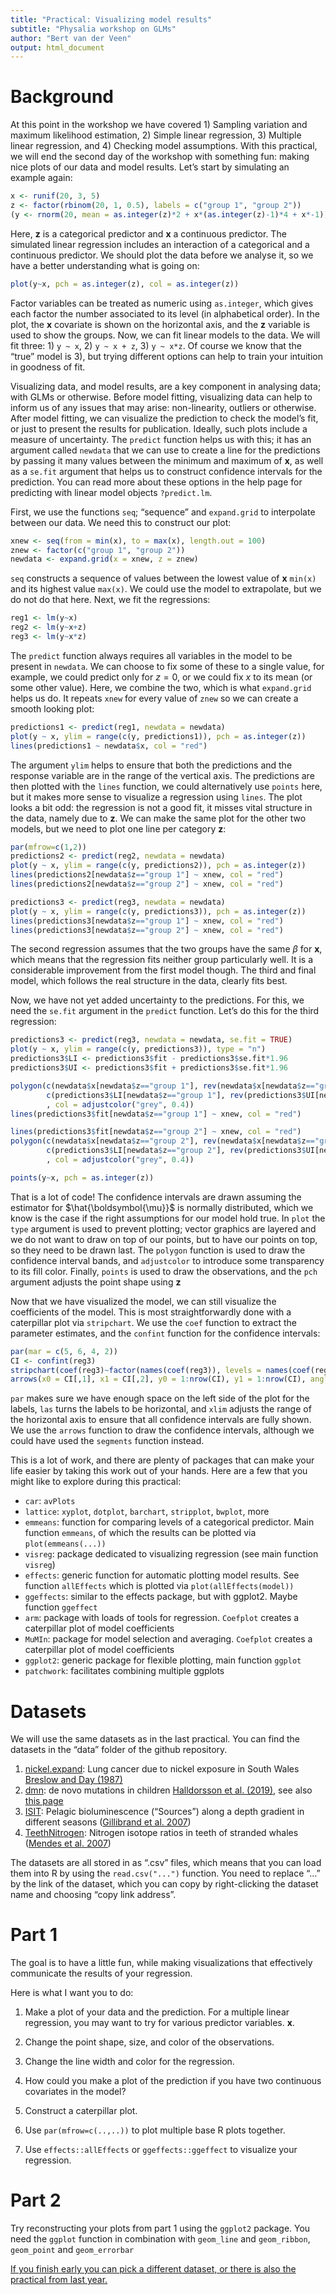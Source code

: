 ```yaml
---
title: "Practical: Visualizing model results"
subtitle: "Physalia workshop on GLMs"
author: "Bert van der Veen"
output: html_document
---
```


# Background

At this point in the workshop we have covered 1) Sampling variation and maximum likelihood estimation, 2) Simple linear regression, 3) Multiple linear regression, and 4) Checking model assumptions. With this practical, we will end the second day of the workshop with something fun: making nice plots of our data and model results. Let's start by simulating an example again:

```r
x <- runif(20, 3, 5)
z <- factor(rbinom(20, 1, 0.5), labels = c("group 1", "group 2"))
(y <- rnorm(20, mean = as.integer(z)*2 + x*(as.integer(z)-1)*4 + x*-1))
```

Here, $\textbf{z}$ is a categorical predictor and $\textbf{x}$ a continuous predictor. The simulated linear regression includes an interaction of a categorical and a continuous predictor. We should plot the data before we analyse it, so we have a better understanding what is going on:

```r
plot(y~x, pch = as.integer(z), col = as.integer(z))
```

Factor variables can be treated as numeric using `as.integer`, which gives each factor the number associated to its level (in alphabetical order). In the plot, the $\textbf{x}$ covariate is shown on the horizontal axis, and the $\textbf{z}$ variable is used to show the groups. Now, we can fit linear models to the data. We will fit three: 1) `y ~ x`, 2) `y ~ x + z`, 3) `y ~ x*z`. Of course we know that the "true" model is 3), but trying different options can help to train your intuition in goodness of fit.

Visualizing data, and model results, are a key component in analysing data; with GLMs or otherwise. Before model fitting, visualizing data can help to inform us of any issues that may arise: non-linearity, outliers or otherwise. After model fitting, we can visualize the prediction to check the model's fit, or just to present the results for publication. Ideally, such plots include a measure of uncertainty. The `predict` function helps us with this; it has an argument called `newdata` that we can use to create a line for the predictions by passing it many values between the minimum and maximum of $\textbf{x}$, as well as a `se.fit` argument that helps us to construct confidence intervals for the prediction. You can read more about these options in the help page for predicting with linear model objects `?predict.lm`.

First, we use the functions `seq`; "sequence" and `expand.grid` to interpolate between our data. We need this to construct our plot:

```r
xnew <- seq(from = min(x), to = max(x), length.out = 100)
znew <- factor(c("group 1", "group 2"))
newdata <- expand.grid(x = xnew, z = znew)
```

`seq` constructs a sequence of values between the lowest value of $\textbf{x}$ `min(x)` and its highest value `max(x)`. We could use the model to extrapolate, but we do not do that here. Next, we fit the regressions:

```r
reg1 <- lm(y~x)
reg2 <- lm(y~x+z)
reg3 <- lm(y~x*z)
```

The `predict` function always requires all variables in the model to be present in `newdata`. We can choose to fix some of these to a single value, for example, we could predict only for $z = 0$, or we could fix $x$ to its mean (or some other value). Here, we combine the two, which is what `expand.grid` helps us do. It repeats `xnew` for every value of `znew` so we can create a smooth looking plot:

```r
predictions1 <- predict(reg1, newdata = newdata)
plot(y ~ x, ylim = range(c(y, predictions1)), pch = as.integer(z))
lines(predictions1 ~ newdata$x, col = "red")
```

The argument `ylim` helps to ensure that both the predictions and the response variable are in the range of the vertical axis. The predictions are then plotted with the `lines` function, we could alternatively use `points` here, but it makes more sense to visualize a regression using `lines`. The plot looks a bit odd: the regression is not a good fit, it misses vital structure in the data, namely due to $\textbf{z}$. We can make the same plot for the other two models, but we need to plot one line per category $\textbf{z}$:

```r
par(mfrow=c(1,2))
predictions2 <- predict(reg2, newdata = newdata)
plot(y ~ x, ylim = range(c(y, predictions2)), pch = as.integer(z))
lines(predictions2[newdata$z=="group 1"] ~ xnew, col = "red")
lines(predictions2[newdata$z=="group 2"] ~ xnew, col = "red")

predictions3 <- predict(reg3, newdata = newdata)
plot(y ~ x, ylim = range(c(y, predictions3)), pch = as.integer(z))
lines(predictions3[newdata$z=="group 1"] ~ xnew, col = "red")
lines(predictions3[newdata$z=="group 2"] ~ xnew, col = "red")
```
The second regression assumes that the two groups have the same $\beta$ for $\textbf{x}$, which means that the regression fits neither group particularly well. It is a considerable improvement from the first model though. The third and final model, which follows the real structure in the data, clearly fits best.

Now, we have not yet added uncertainty to the predictions. For this, we need the `se.fit` argument in the `predict` function. Let's do this for the third regression:

```r
predictions3 <- predict(reg3, newdata = newdata, se.fit = TRUE)
plot(y ~ x, ylim = range(c(y, predictions3)), type = "n")
predictions3$LI <- predictions3$fit - predictions3$se.fit*1.96
predictions3$UI <- predictions3$fit + predictions3$se.fit*1.96

polygon(c(newdata$x[newdata$z=="group 1"], rev(newdata$x[newdata$z=="group 1"])), 
        c(predictions3$LI[newdata$z=="group 1"], rev(predictions3$UI[newdata$z=="group 1"])),
        , col = adjustcolor("grey", 0.4))
lines(predictions3$fit[newdata$z=="group 1"] ~ xnew, col = "red")

lines(predictions3$fit[newdata$z=="group 2"] ~ xnew, col = "red")
polygon(c(newdata$x[newdata$z=="group 2"], rev(newdata$x[newdata$z=="group 2"])), 
        c(predictions3$LI[newdata$z=="group 2"], rev(predictions3$UI[newdata$z=="group 2"])),
        , col = adjustcolor("grey", 0.4))

points(y~x, pch = as.integer(z))
```


That is a lot of code! The confidence intervals are drawn assuming the estimator for $\hat{\boldsymbol{\mu}}$ is normally distributed, which we know is the case if the right assumptions for our model hold true. In `plot` the `type` argument is used to prevent plotting; vector graphics are layered and we do not want to draw on top of our points, but to have our points on top, so they need to be drawn last. The `polygon` function is used to draw the confidence interval bands, and `adjustcolor` to introduce some transparency to its fill color. Finally, `points` is used to draw the observations, and the `pch` argument adjusts the point shape using $\textbf{z}$

Now that we have visualized the model, we can still visualize the coefficients of the model. This is most straightforwardly done with a caterpillar plot via `stripchart`. We use the `coef` function to extract the parameter estimates, and the `confint` function for the confidence intervals:

```r
par(mar = c(5, 6, 4, 2))
CI <- confint(reg3)
stripchart(coef(reg3)~factor(names(coef(reg3)), levels = names(coef(reg3))), las = 1, xlim = c(min(CI), max(CI)))
arrows(x0 = CI[,1], x1 = CI[,2], y0 = 1:nrow(CI), y1 = 1:nrow(CI), angle = 90, code = 3, length = 0.05)
```

`par` makes sure we have enough space on the left side of the plot for the labels, `las` turns the labels to be horizontal, and `xlim` adjusts the range of the horizontal axis to ensure that all confidence intervals are fully shown. We use the `arrows` function to draw the confidence intervals, although we could have used the `segments` function instead.

This is a lot of work, and there are plenty of packages that can make your life easier by taking this work out of your hands. Here are a few that you might like to explore during this practical:

- `car`: `avPlots`
- `lattice`: `xyplot`, `dotplot`, `barchart`, `stripplot`, `bwplot`, more
- `emmeans`: function for comparing levels of a categorical predictor. Main function `emmeans`, of which the results can be plotted via `plot(emmeans(...))`
- `visreg`: package dedicated to visualizing regression (see main function `visreg`)
- `effects`: generic function for automatic plotting model results. See function `allEffects` which is plotted via `plot(allEffects(model))`
- `ggeffects`: similar to the effects package, but with ggplot2. Maybe function `ggeffect`
- `arm`: package with loads of tools for regression. `Coefplot` creates a caterpillar plot of model coefficients
- `MuMIn`: package for model selection and averaging. `Coefplot` creates a caterpillar plot of model coefficients
- `ggplot2`: generic package for flexible plotting, main function `ggplot`
- `patchwork`: facilitates combining multiple ggplots

# Datasets

We will use the same datasets as in the last practical. You can find the datasets in the "data" folder of the github repository.

1. [nickel.expand](https://raw.githubusercontent.com/BertvanderVeen/GLM-workshop/refs/heads/main/data/nickel.expand.csv): Lung cancer due to nickel exposure in South Wales [Breslow and Day (1987)](https://pubmed.ncbi.nlm.nih.gov/3329634/)
2. [dmn](https://raw.githubusercontent.com/BertvanderVeen/GLM-workshop/refs/heads/main/data/dmn.csv): de novo mutations in children [Halldorsson et al. (2019)](https://www.science.org/doi/10.1126/science.aau1043), see also [this page](https://mccoy-lab.github.io/hgv_modules/setup.html)
2. [ISIT](https://raw.githubusercontent.com/BertvanderVeen/GLM-workshop/refs/heads/main/data/ISIT.csv): Pelagic bioluminescence ("Sources") along a depth gradient in different seasons ([Gillibrand et al. 2007](https://www.int-res.com/abstracts/meps/v341/p37-44/))
4. [TeethNitrogen](https://raw.githubusercontent.com/BertvanderVeen/GLM-workshop/refs/heads/main/data/TeethNitrogen.csv): Nitrogen isotope ratios in teeth of stranded whales ([Mendes et al. 2007](https://link.springer.com/article/10.1007/s00442-006-0612-z))

The datasets are all stored in as ".csv" files, which means that you can load them into R by using the `read.csv("...")` function. You need to replace "..." by the link of the dataset, which you can copy by right-clicking the dataset name and choosing "copy link address".
 
# Part 1

The goal is to have a little fun, while making visualizations that effectively communicate the results of your regression. 

Here is what I want you to do:

1. Make a plot of your data and the prediction. For a multiple linear regression, you may want to try for various predictor variables. $\textbf{x}$.

2. Change the point shape, size, and color of the observations.

3. Change the line width and color for the regression.

4. How could you make a plot of the prediction if you have two continuous covariates in the model?

5. Construct a caterpillar plot.

6. Use `par(mfrow=c(..,..))` to plot multiple base R plots together.

7. Use `effects::allEffects` or `ggeffects::ggeffect` to visualize your regression.

# Part 2

Try reconstructing your plots from part 1 using the `ggplot2` package. You need the `ggplot` function in combination with `geom_line` and `geom_ribbon`, `geom_point` and `geom_errorbar`

[If you finish early you can pick a different dataset, or there is also the practical from last year.](https://htmlpreview.github.io/?https://github.com/BertvanderVeen/GLM-workshop/blob/main/Practicals/2024/5Practical.html) \newline
